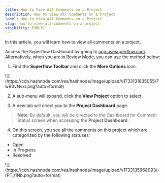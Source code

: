 ```yaml
---
title: How to View All Comments on a Project
description: How to View All Comments on a Project
label: How to View All Comments on a Project
slug: how-to-view-all-comments-on-a-project
visibility: PUBLIC
---
```


In this article, you will learn how to view all comments on a project.

Access the Superflow Dashboard by going to [app.usesuperflow.com](app.usesuperflow.com). Alternatively, when you are in Review Mode, you can use the method below:

1. Find the **Superflow Toolbar** and click the **More Options** icon.

<Frame>
![](https://cdn.hashnode.com/res/hashnode/image/upload/v1733131835055/7wB0vNvxr.png?auto=format)
</Frame>

2. A sub-menu will expand, click the **View Project** option to select.

3. A new tab will direct you to the **Project Dashboard** page.

> **Note**: By default, you will be directed to the Dashboard for Comment Status screen when accessing the **Project Dashboard**.

4. On this screen, you see all the comments on this project which are categorized by the following statuses:
- Open
- In Progress
- Resolved

<Frame>
![](https://cdn.hashnode.com/res/hashnode/image/upload/v1733135968093/-rPT_flNb.png?auto=format)
</Frame>

